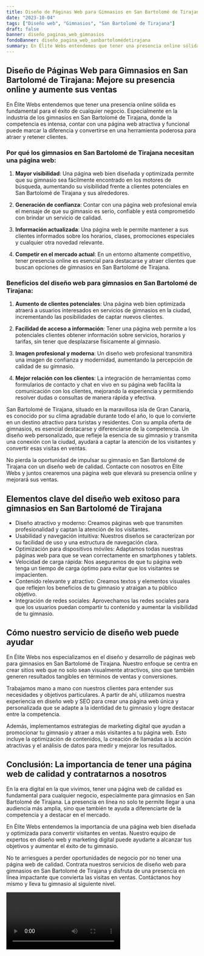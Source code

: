 ```yaml
---
title: Diseño de Páginas Web para Gimnasios en San Bartolomé de Tirajana
date: "2023-10-04"
tags: ["Diseño web", "Gimnasios", "San Bartolomé de Tirajana"]
draft: false
banner: diseño_paginas_web_gimnasios
fondoBanner: diseño_pagina_web_sanbartolomédetirajana
summary: En Élite Webs entendemos que tener una presencia online sólida es fundamental para el éxito de cualquier negocio. Especialmente en la industria de los gimnasios en San Bartolomé de Tirajana, donde la competencia es intensa, contar con una página web atractiva y funcional puede marcar la diferencia y convertirse en una herramienta poderosa para atraer y retener clientes.
---
```



## Diseño de Páginas Web para Gimnasios en San Bartolomé de Tirajana: Mejore su presencia online y aumente sus ventas

En Élite Webs entendemos que tener una presencia online sólida es fundamental para el éxito de cualquier negocio. Especialmente en la industria de los gimnasios en San Bartolomé de Tirajana, donde la competencia es intensa, contar con una página web atractiva y funcional puede marcar la diferencia y convertirse en una herramienta poderosa para atraer y retener clientes.

### Por qué los gimnasios en San Bartolomé de Tirajana necesitan una página web:

1. **Mayor visibilidad**: Una página web bien diseñada y optimizada permite que su gimnasio sea fácilmente encontrado en los motores de búsqueda, aumentando su visibilidad frente a clientes potenciales en San Bartolomé de Tirajana y sus alrededores.

2. **Generación de confianza**: Contar con una página web profesional envía el mensaje de que su gimnasio es serio, confiable y está comprometido con brindar un servicio de calidad.

3. **Información actualizada**: Una página web le permite mantener a sus clientes informados sobre los horarios, clases, promociones especiales y cualquier otra novedad relevante.

4. **Competir en el mercado actual**: En un entorno altamente competitivo, tener presencia online es esencial para destacarse y atraer clientes que buscan opciones de gimnasios en San Bartolomé de Tirajana.

### Beneficios del diseño web para gimnasios en San Bartolomé de Tirajana:

1. **Aumento de clientes potenciales**: Una página web bien optimizada atraerá a usuarios interesados en servicios de gimnasios en la ciudad, incrementando las posibilidades de captar nuevos clientes.

2. **Facilidad de acceso a información**: Tener una página web permite a los potenciales clientes obtener información sobre servicios, horarios y tarifas, sin tener que desplazarse físicamente al gimnasio.

3. **Imagen profesional y moderna**: Un diseño web profesional transmitirá una imagen de confianza y modernidad, aumentando la percepción de calidad de su gimnasio.

4. **Mejor relación con los clientes**: La integración de herramientas como formularios de contacto y chat en vivo en su página web facilita la comunicación con los clientes, mejorando la experiencia y permitiendo resolver dudas o consultas de manera rápida y efectiva.

San Bartolomé de Tirajana, situado en la maravillosa isla de Gran Canaria, es conocido por su clima agradable durante todo el año, lo que lo convierte en un destino atractivo para turistas y residentes. Con su amplia oferta de gimnasios, es esencial destacarse y diferenciarse de la competencia. Un diseño web personalizado, que refleje la esencia de su gimnasio y transmita una conexión con la ciudad, ayudará a captar la atención de los visitantes y convertir esas visitas en ventas.

No pierda la oportunidad de impulsar su gimnasio en San Bartolomé de Tirajana con un diseño web de calidad. Contacte con nosotros en Élite Webs y juntos crearemos una página web que elevará su presencia online y mejorará sus ventas.

<GifSeo />

<Cta />

## Elementos clave del diseño web exitoso para gimnasios en San Bartolomé de Tirajana

- Diseño atractivo y moderno: Creamos páginas web que transmiten profesionalidad y captan la atención de los visitantes.
- Usabilidad y navegación intuitiva: Nuestros diseños se caracterizan por su facilidad de uso y una estructura de navegación clara.
- Optimización para dispositivos móviles: Adaptamos todas nuestras páginas web para que se vean correctamente en smartphones y tablets.
- Velocidad de carga rápida: Nos aseguramos de que tu página web tenga un tiempo de carga óptimo para evitar que los visitantes se impacienten.
- Contenido relevante y atractivo: Creamos textos y elementos visuales que reflejen los beneficios de tu gimnasio y atraigan a tu público objetivo.
- Integración de redes sociales: Aprovechamos las redes sociales para que los usuarios puedan compartir tu contenido y aumentar la visibilidad de tu gimnasio.

## Cómo nuestro servicio de diseño web puede ayudar

En Élite Webs nos especializamos en el diseño y desarrollo de páginas web para gimnasios en San Bartolomé de Tirajana. Nuestro enfoque se centra en crear sitios web que no solo sean visualmente atractivos, sino que también generen resultados tangibles en términos de ventas y conversiones.

Trabajamos mano a mano con nuestros clientes para entender sus necesidades y objetivos particulares. A partir de ahí, utilizamos nuestra experiencia en diseño web y SEO para crear una página web única y personalizada que se adapte a la identidad de tu gimnasio y logre destacar entre la competencia.

Además, implementamos estrategias de marketing digital que ayudan a promocionar tu gimnasio y atraer a más visitantes a tu página web. Esto incluye la optimización de contenidos, la creación de llamadas a la acción atractivas y el análisis de datos para medir y mejorar los resultados.

## Conclusión: La importancia de tener una página web de calidad y contratarnos a nosotros

En la era digital en la que vivimos, tener una página web de calidad es fundamental para cualquier negocio, especialmente para gimnasios en San Bartolomé de Tirajana. La presencia en línea no solo te permite llegar a una audiencia más amplia, sino que también te ayuda a diferenciarte de la competencia y a destacar en el mercado.

En Élite Webs entendemos la importancia de una página web bien diseñada y optimizada para convertir visitantes en ventas. Nuestro equipo de expertos en diseño web y marketing digital puede ayudarte a alcanzar tus objetivos y aumentar el éxito de tu gimnasio.

No te arriesgues a perder oportunidades de negocio por no tener una página web de calidad. Contrata nuestros servicios de diseño web para gimnasios en San Bartolomé de Tirajana y disfruta de una presencia en línea impactante que convierta las visitas en ventas. Contáctanos hoy mismo y lleva tu gimnasio al siguiente nivel.

<Video />

<CtaBot job="Gimnasios" city="San Bartolomé de Tirajana" />

<Gmaps query="San Bartolomé de Tirajana+españa+maps" />
